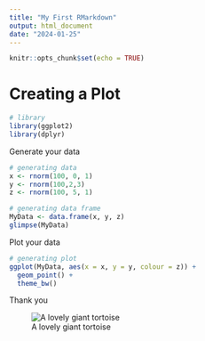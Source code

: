 ```yaml
---
title: "My First RMarkdown"
output: html_document
date: "2024-01-25"
---
```


```r
knitr::opts_chunk$set(echo = TRUE)
```

# Creating a Plot


```r
# library 
library(ggplot2)
library(dplyr)

```

Generate your data 

```r
# generating data
x <- rnorm(100, 0, 1)
y <- rnorm(100,2,3)
z <- rnorm(100, 5, 1)

# generating data frame 
MyData <- data.frame(x, y, z)
glimpse(MyData)
```

Plot your data 

```r
# generating plot 
ggplot(MyData, aes(x = x, y = y, colour = z)) + 
  geom_point() + 
  theme_bw() 

```

Thank you 

![A lovely giant tortoise](https://upload.wikimedia.org/wikipedia/commons/thumb/a/aa/A._gigantea_Aldabra_Giant_Tortoise.jpg/1200px-A._gigantea_Aldabra_Giant_Tortoise.jpg) 



